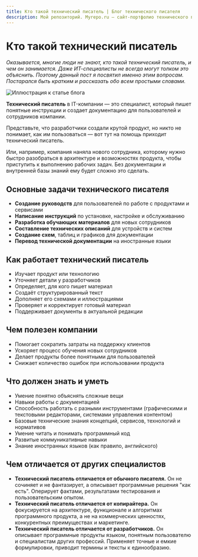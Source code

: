 ```yaml
---
title: Кто такой технический писатель | Блог технического писателя
description: Мой репозиторий. Myrepo.ru – сайт-портфолио технического писателя
---
```


# Кто такой технический писатель

*Оказывается, многие люди не знают, кто такой технический писатель, и чем он занимается. Даже ИТ-специалисты не всегда могут толком это объяснить. Поэтому данный пост я посвятил именно этим вопросам. Постарался быть кратким и рассказать обо всем простыми словами.*

![Иллюстрация к статье блога](../../images/blog/blog-img-001.png)

**Технический писатель** в IT-компании — это специалист, который пишет понятные инструкции и создает документацию для пользователей и сотрудников компании. 

Представьте, что разработчики создали крутой продукт, но никто не понимает, как им пользоваться — вот тут на помощь приходит технический писатель. 

Или, например, компания наняла нового сотрудника, которому нужно быстро разобраться в архитектуре и возможностях продукта, чтобы приступить к выполнению рабочих задач. Без документации и внутренней базы знаний ему будет сложно это сделать.

## Основные задачи технического писателя

- **Создание руководств** для пользователей по работе с продуктами и сервисами
- **Написание инструкций** по установке, настройке и обслуживанию
- **Разработка обучающих материалов** для новых сотрудников
- **Составление технических описаний** для устройств и систем
- **Создание схем**, таблиц и графиков для документации
- **Перевод технической документации** на иностранные языки

## Как работает технический писатель

- Изучает продукт или технологию
- Уточняет детали у разработчиков
- Определяет, для кого пишет материал
- Создаёт структурированный текст
- Дополняет его схемами и иллюстрациями
- Проверяет и корректирует готовый материал
- Поддерживает документы в актуальной редакции

## Чем полезен компании

* Помогает сократить затраты на поддержку клиентов
* Ускоряет процесс обучения новых сотрудников
* Делает продукты более понятными для пользователей
* Снижает количество ошибок при использовании продукта

## Что должен знать и уметь

* Умение понятно объяснять сложные вещи
* Навыки работы с документацией
* Способность работать с разными инструментами (графическими и текстовыми редакторами, системами управления контентом)
* Базовые технические знания концепций, сервисов, технологий и нормативов
* Умение читать и понимать программный код
* Развитые коммуникативные навыки
* Знание иностранных языков (как правило, английского)

## Чем отличается от других специалистов

- **Технический писатель отличается от обычного писателя.** Он не сочиняет и не фантазирует, а описывает программные решения "как есть". Оперирует фактами, результатами тестирования и пользовательским опытом. 
- **Технический писатель отличается от копирайтера.** Он фокусируется на архитектуре, функционале и алгоритмах программного продукта, а не на коммерческих ценностях, конкурентных преимуществах и маркетинге.
- **Технический писатель отличается от разработчиков.** Он описывает программные продукты языком, понятным пользователю и специалистам других профессий. Применяет точные и емкие формулировки, приводит термины и тексты к единообразию.